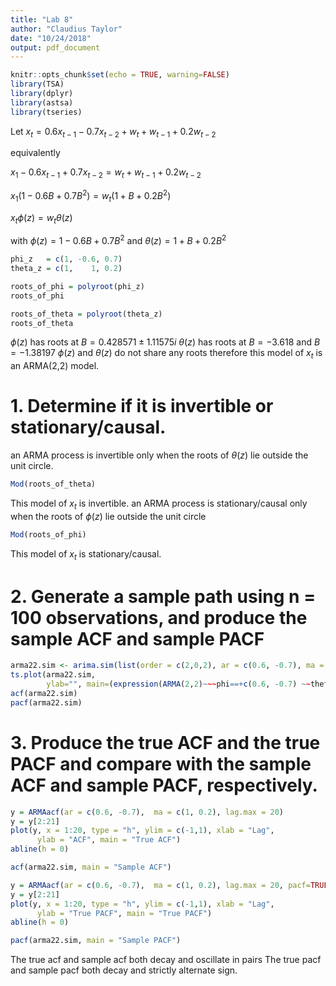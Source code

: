 ```yaml
---
title: "Lab 8"
author: "Claudius Taylor"
date: "10/24/2018"
output: pdf_document
---
```


```r
knitr::opts_chunk$set(echo = TRUE, warning=FALSE)
library(TSA)
library(dplyr)
library(astsa)
library(tseries)
```
Let 
$x_t = 0.6x_{t-1} - 0.7x_{t-2} + w_t + w_{t-1} + 0.2w_{t-2}$

equivalently 

$x_1 - 0.6 x_{t-1} + 0.7 x_{t-2} = w_t + w_{t-1} + 0.2w_{t-2}$

$x_1(1 - 0.6 B + 0.7 B^2) = w_t(1 + B + 0.2B^2)$

$x_t \phi(z) = w_t \theta(z)$

with
$\phi(z) = 1 - 0.6 B + 0.7 B^2$ 
and
$\theta(z) = 1 + B + 0.2B^2$

```r
phi_z   = c(1, -0.6, 0.7)
theta_z = c(1,    1, 0.2)
```

```r
roots_of_phi = polyroot(phi_z)
roots_of_phi

roots_of_theta = polyroot(theta_z)
roots_of_theta
```

$\phi(z)$ has roots at $B = 0.428571 \pm 1.11575 i$
$\theta(z)$ has roots at $B=-3.618$ and $B=-1.38197$
$\phi(z)$ and $\theta(z)$ do not share any roots therefore this model of $x_t$ is an ARMA(2,2) model.

# 1. Determine if it is invertible or stationary/causal.

an ARMA process is invertible only when the roots of $\theta(z)$ lie outside the unit circle.

```r
Mod(roots_of_theta)
```

This model of $x_t$ is invertible.
an ARMA process is stationary/causal only when the roots of $\phi(z)$ lie outside the unit circle

```r
Mod(roots_of_phi)
```

This model of $x_t$ is stationary/causal.

# 2. Generate a sample path using n = 100 observations, and produce the sample ACF and sample PACF

```r
arma22.sim <- arima.sim(list(order = c(2,0,2), ar = c(0.6, -0.7), ma = c(1, 0.2)), n = 100)
ts.plot(arma22.sim,
        ylab="", main=(expression(ARMA(2,2)~~~phi==+c(0.6, -0.7) ~~theta==+c(1, 0.2))))
acf(arma22.sim)
pacf(arma22.sim)
```

# 3. Produce the true ACF and the true PACF and compare with the sample ACF and sample PACF, respectively.

```r
y = ARMAacf(ar = c(0.6, -0.7),  ma = c(1, 0.2), lag.max = 20)
y = y[2:21]
plot(y, x = 1:20, type = "h", ylim = c(-1,1), xlab = "Lag",
      ylab = "ACF", main = "True ACF")
abline(h = 0)

acf(arma22.sim, main = "Sample ACF")

y = ARMAacf(ar = c(0.6, -0.7),  ma = c(1, 0.2), lag.max = 20, pacf=TRUE)
y = y[2:21]
plot(y, x = 1:20, type = "h", ylim = c(-1,1), xlab = "Lag",
      ylab = "True PACF", main = "True PACF")
abline(h = 0)

pacf(arma22.sim, main = "Sample PACF")
```

The true acf and sample acf both decay and oscillate in pairs
The true pacf and sample pacf both decay and strictly alternate sign.